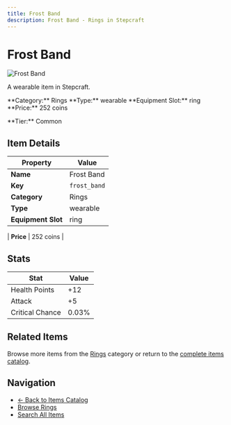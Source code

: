 ```yaml
---
title: Frost Band
description: Frost Band - Rings in Stepcraft
---
```


# Frost Band

<div className="flex items-start gap-6 mb-8">
  <div className="flex-shrink-0">
    <img src="/assets/resources/trinketry/rings/frost_band.png" alt="Frost Band" className="w-24 h-24 border rounded-lg" />
  </div>
  <div className="flex-1">
    <div className="space-y-2">
      <p className="text-lg text-muted-foreground">A wearable item in Stepcraft.</p>
      <div className="flex flex-wrap gap-4 text-sm">
        <span className="px-2 py-1 bg-blue-100 dark:bg-blue-900 rounded-md">
          **Category:** Rings
        </span>
        <span className="px-2 py-1 bg-green-100 dark:bg-green-900 rounded-md">
          **Type:** wearable
        </span>
        <span className="px-2 py-1 bg-purple-100 dark:bg-purple-900 rounded-md">
          **Equipment Slot:** ring
        </span>
        <span className="px-2 py-1 bg-yellow-100 dark:bg-yellow-900 rounded-md">
          **Price:** 252 coins
        </span>
      </div>
      <p className="text-sm font-medium">**Tier:** Common</p>
    </div>
  </div>
</div>

## Item Details

| Property | Value |
|----------|-------|
| **Name** | Frost Band |
| **Key** | `frost_band` |
| **Category** | Rings |
| **Type** | wearable |
| **Equipment Slot** | ring |

| **Price** | 252 coins |


## Stats

| Stat | Value |
|------|-------|
| Health Points | +12 |
| Attack | +5 |
| Critical Chance | 0.03% |

## Related Items

Browse more items from the [Rings](/items#rings) category or return to the [complete items catalog](/items).

## Navigation

- [← Back to Items Catalog](/items)
- [Browse Rings](/items#rings)
- [Search All Items](/items)
